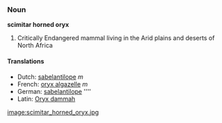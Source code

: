 ===Noun===
'''scimitar horned oryx'''

#Critically Endangered mammal living in the Arid plains and deserts of North Africa

====Translations====
*Dutch: [[sabelantilope]] ''m''
*French: [[oryx algazelle]] ''m''
*German: [[sabelantilope]] ''''
*Latin: [[Oryx dammah]]

[[image:scimitar_horned_oryx.jpg]]